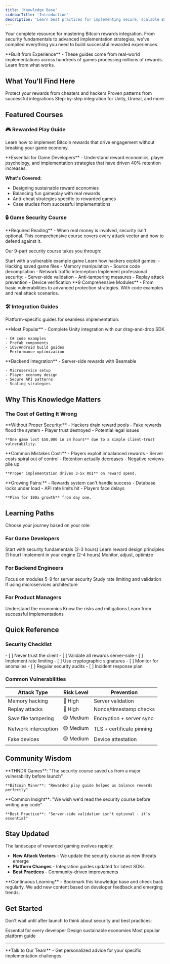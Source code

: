 ```yaml
---
title: 'Knowledge Base'
sidebarTitle: 'Introduction'
description: 'Learn best practices for implementing secure, scalable Bitcoin rewards in your games and apps'
---
```


Your complete resource for mastering Bitcoin rewards integration. From security fundamentals to advanced implementation strategies, we've compiled everything you need to build successful rewarded experiences.

<Info>
  **Built from Experience** - These guides come from real-world implementations across hundreds of games processing millions of rewards. Learn from what works.
</Info>

## What You'll Find Here

<CardGroup cols={3}>
  <Card title="Security First" icon="shield">
    Protect your rewards from cheaters and hackers
  </Card>
  <Card title="Best Practices" icon="star">
    Proven patterns from successful integrations
  </Card>
  <Card title="Platform Guides" icon="gamepad">
    Step-by-step integration for Unity, Unreal, and more
  </Card>
</CardGroup>

## Featured Courses

### 🎮 Rewarded Play Guide

Learn how to implement Bitcoin rewards that drive engagement without breaking your game economy.

<Card title="Start Rewarded Play Course" icon="play" href="/rewards/knowledge-base/rewarded-play">
  **Essential for Game Developers** - Understand reward economics, player psychology, and implementation strategies that have driven 40% retention increases.
</Card>

**What's Covered:**
- Designing sustainable reward economies
- Balancing fun gameplay with real rewards
- Anti-cheat strategies specific to rewarded games
- Case studies from successful implementations

### 🔒 Game Security Course

<Warning>
  **Required Reading** - When real money is involved, security isn't optional. This comprehensive course covers every attack vector and how to defend against it.
</Warning>

Our 9-part security course takes you through:

<Steps>
  <Step title="The Insecure Game">
    Start with a vulnerable example game
  </Step>
  <Step title="Attack Vectors">
    Learn how hackers exploit games:
    - Hacking saved game files
    - Memory manipulation
    - Source code decompilation
    - Network traffic interception
  </Step>
  <Step title="Defense Strategies">
    Implement professional security:
    - Server-side validation
    - Anti-tampering measures
    - Replay attack prevention
    - Device verification
  </Step>
</Steps>

<Card title="Begin Security Course" icon="lock" href="/rewards/knowledge-base/game-security">
  **9 Comprehensive Modules** - From basic vulnerabilities to advanced protection strategies. With code examples and real attack scenarios.
</Card>

### 🛠️ Integration Guides

Platform-specific guides for seamless implementation:

<CardGroup cols={2}>
  <Card title="Unity Engine" icon="unity" href="/rewards/knowledge-base/integrations/unity">
    **Most Popular** - Complete Unity integration with our drag-and-drop SDK
    
    - C# code examples
    - Prefab components
    - iOS/Android build guides
    - Performance optimization
  </Card>
  <Card title="Beamable Servers" icon="server" href="/rewards/knowledge-base/integrations/beamable">
    **Backend Integration** - Server-side rewards with Beamable
    
    - Microservice setup
    - Player economy design  
    - Secure API patterns
    - Scaling strategies
  </Card>
</CardGroup>

## Why This Knowledge Matters

### The Cost of Getting It Wrong

<Tabs>
  <Tab title="Security Breaches">
    **Without Proper Security:**
    - Hackers drain reward pools
    - Fake rewards flood the system
    - Player trust destroyed
    - Potential legal issues
    
    **One game lost $50,000 in 24 hours** due to a simple client-trust vulnerability.
  </Tab>
  <Tab title="Poor Implementation">
    **Common Mistakes Cost:**
    - Players exploit imbalanced rewards
    - Server costs spiral out of control
    - Retention actually decreases
    - Negative reviews pile up
    
    **Proper implementation drives 3-5x ROI** on reward spend.
  </Tab>
  <Tab title="Scaling Issues">
    **Growing Pains:**
    - Rewards system can't handle success
    - Database locks under load
    - API rate limits hit
    - Players face delays
    
    **Plan for 100x growth** from day one.
  </Tab>
</Tabs>

## Learning Paths

Choose your journey based on your role:

### For Game Developers

<Steps>
  <Step title="Security Course">
    Start with security fundamentals (2-3 hours)
  </Step>
  <Step title="Rewarded Play Guide">
    Learn reward design principles (1 hour)
  </Step>
  <Step title="Platform Integration">
    Implement in your engine (2-4 hours)
  </Step>
  <Step title="Launch & Iterate">
    Monitor, adjust, optimize
  </Step>
</Steps>

### For Backend Engineers

<Steps>
  <Step title="Security Course (Advanced)">
    Focus on modules 5-9 for server security
  </Step>
  <Step title="API Best Practices">
    Study rate limiting and validation
  </Step>
  <Step title="Beamable Guide">
    If using microservices architecture
  </Step>
</Steps>

### For Product Managers

<Steps>
  <Step title="Rewarded Play Overview">
    Understand the economics
  </Step>
  <Step title="Security Introduction">
    Know the risks and mitigations
  </Step>
  <Step title="Case Studies">
    Learn from successful implementations
  </Step>
</Steps>

## Quick Reference

### Security Checklist

<Checklist>
- [ ] Never trust the client
- [ ] Validate all rewards server-side
- [ ] Implement rate limiting
- [ ] Use cryptographic signatures
- [ ] Monitor for anomalies
- [ ] Regular security audits
- [ ] Incident response plan
</Checklist>

### Common Vulnerabilities

| Attack Type | Risk Level | Prevention |
|------------|------------|------------|
| Memory hacking | 🔴 High | Server validation |
| Replay attacks | 🔴 High | Nonce/timestamp checks |
| Save file tampering | 🟡 Medium | Encryption + server sync |
| Network interception | 🟡 Medium | TLS + certificate pinning |
| Fake devices | 🟡 Medium | Device attestation |

## Community Wisdom

<CardGroup cols={2}>
  <Card title="Success Stories" icon="trophy">
    **THNDR Games**: "The security course saved us from a major vulnerability before launch"
    
    **Bitcoin Miner**: "Rewarded play guide helped us balance rewards perfectly"
  </Card>
  <Card title="Lessons Learned" icon="lightbulb">
    **Common Insight**: "We wish we'd read the security course before writing any code"
    
    **Best Practice**: "Server-side validation isn't optional - it's essential"
  </Card>
</CardGroup>

## Stay Updated

The landscape of rewarded gaming evolves rapidly:

- **New Attack Vectors** - We update the security course as new threats emerge
- **Platform Changes** - Integration guides updated for latest SDKs
- **Best Practices** - Community-driven improvements

<Note>
  **Continuous Learning** - Bookmark this knowledge base and check back regularly. We add new content based on developer feedback and emerging trends.
</Note>

## Get Started

Don't wait until after launch to think about security and best practices:

<CardGroup cols={3}>
  <Card title="Start Security Course" icon="shield" href="/rewards/knowledge-base/game-security">
    Essential for every developer
  </Card>
  <Card title="Rewarded Play Guide" icon="coins" href="/rewards/knowledge-base/rewarded-play">
    Design sustainable economies
  </Card>
  <Card title="Unity Integration" icon="unity" href="/rewards/knowledge-base/integrations/unity">
    Most popular platform guide
  </Card>
</CardGroup>

---

<Card title="Questions? Need Guidance?" icon="comments" href="https://cal.com/zbdpay/sales">
  **Talk to Our Team** - Get personalized advice for your specific implementation challenges.
</Card>